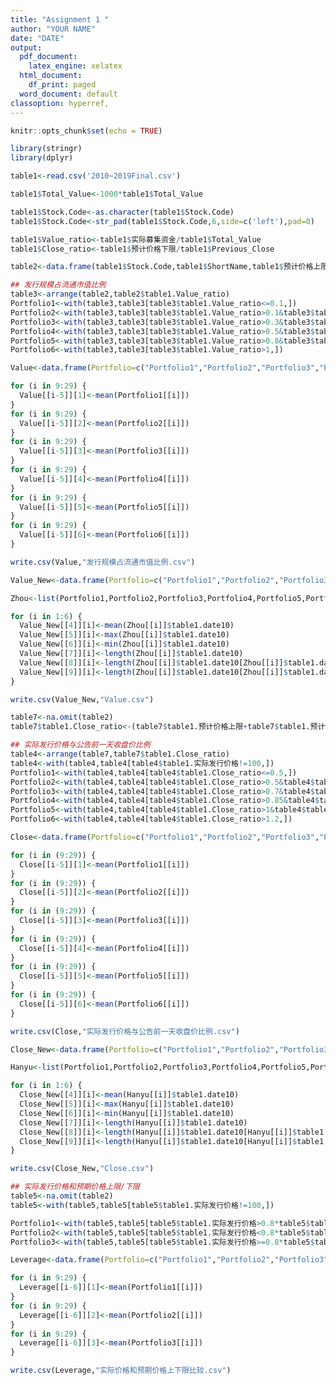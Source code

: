 ```yaml
---
title: "Assignment 1 "
author: "YOUR NAME"
date: "DATE"
output:
  pdf_document:
    latex_engine: xelatex
  html_document:
    df_print: paged
  word_document: default
classoption: hyperref,
---
```


```r
knitr::opts_chunk$set(echo = TRUE)
```

```r
library(stringr)
library(dplyr)
```

```r
table1<-read.csv('2010~2019Final.csv')
```

```r
table1$Total_Value<-1000*table1$Total_Value
```

```r
table1$Stock.Code<-as.character(table1$Stock.Code)
table1$Stock.Code<-str_pad(table1$Stock.Code,6,side=c('left'),pad=0)
```

```r
table1$Value_ratio<-table1$实际募集资金/table1$Total_Value
table1$Close_ratio<-table1$预计价格下限/table1$Previous_Close
```

```r
table2<-data.frame(table1$Stock.Code,table1$ShortName,table1$预计价格上限,table1$预计价格下限,table1$实际发行价格,table1$实际募集资金,table1$Close_ratio,table1$Value_ratio,table1$dateM10,table1$dateM9,table1$dateM8,table1$dateM7,table1$dateM6,table1$dateM5,table1$dateM4,table1$dateM3,table1$dateM2,table1$dateM1,table1$date0,table1$date1,table1$date2,table1$date3,table1$date4,table1$date5,table1$date6,table1$date7,table1$date8,table1$date9,table1$date10,table1$Previous_Close)
```

```r
## 发行规模占流通市值比例
table3<-arrange(table2,table2$table1.Value_ratio)
Portfolio1<-with(table3,table3[table3$table1.Value_ratio<=0.1,])
Portfolio2<-with(table3,table3[table3$table1.Value_ratio>0.1&table3$table1.Value_ratio<=0.3,])
Portfolio3<-with(table3,table3[table3$table1.Value_ratio>0.3&table3$table1.Value_ratio<=0.5,])
Portfolio4<-with(table3,table3[table3$table1.Value_ratio>0.5&table3$table1.Value_ratio<=0.8,])
Portfolio5<-with(table3,table3[table3$table1.Value_ratio>0.8&table3$table1.Value_ratio<=1,])
Portfolio6<-with(table3,table3[table3$table1.Value_ratio>1,])
```

```r
Value<-data.frame(Portfolio=c("Portfolio1","Portfolio2","Portfolio3","Portfolio4","Portfolio5","Portfolio6"),LowerValueRatio=c(NA,0.1,0.3,0.5,0.8,1),UpperValueRatio=c(0.1,0.3,0.5,0.8,1,NA),Average_return_M10=0,Average_return_M9=0,Average_return_M8=0,Average_return_M7=0,Average_return_M6=0,Average_return_M5=0,Average_return_M4=0,Average_return_M3=0,Average_return_M2=0,Average_return_M1=0,Average_return_0=0,Average_return_1=0,Average_return_2=0,Average_return_3=0,Average_return_4=0,Average_return_5=0,Average_return_6=0,Average_return_7=0,Average_return_8=0,Average_return_9=0,Average_return_10=0)
```

```r
for (i in 9:29) {
  Value[[i-5]][1]<-mean(Portfolio1[[i]])
}
for (i in 9:29) {
  Value[[i-5]][2]<-mean(Portfolio2[[i]])
}
for (i in 9:29) {
  Value[[i-5]][3]<-mean(Portfolio3[[i]])
}
for (i in 9:29) {
  Value[[i-5]][4]<-mean(Portfolio4[[i]])
}
for (i in 9:29) {
  Value[[i-5]][5]<-mean(Portfolio5[[i]])
}
for (i in 9:29) {
  Value[[i-5]][6]<-mean(Portfolio6[[i]])
}
```

```r
write.csv(Value,"发行规模占流通市值比例.csv")
```

```r
Value_New<-data.frame(Portfolio=c("Portfolio1","Portfolio2","Portfolio3","Portfolio4","Portfolio5","Portfolio6"),LowerValueRatio=c(NA,0.1,0.3,0.5,0.8,1),UpperValueRatio=c(0.1,0.3,0.5,0.8,1,NA),平均值=0,最大值=0,最小值=0,增发加数=0,盈利加数=0,正收益比例=0)
```

```r
Zhou<-list(Portfolio1,Portfolio2,Portfolio3,Portfolio4,Portfolio5,Portfolio6)
```

```r
for (i in 1:6) {
  Value_New[[4]][i]<-mean(Zhou[[i]]$table1.date10)
  Value_New[[5]][i]<-max(Zhou[[i]]$table1.date10)
  Value_New[[6]][i]<-min(Zhou[[i]]$table1.date10)
  Value_New[[7]][i]<-length(Zhou[[i]]$table1.date10)
  Value_New[[8]][i]<-length(Zhou[[i]]$table1.date10[Zhou[[i]]$table1.date10>0])
  Value_New[[9]][i]<-length(Zhou[[i]]$table1.date10[Zhou[[i]]$table1.date10>0])/length(Zhou[[i]]$table1.date10)
}
```

```r
write.csv(Value_New,"Value.csv")
```

```r
table7<-na.omit(table2)
table7$table1.Close_ratio<-(table7$table1.预计价格上限+table7$table1.预计价格下限)/(2*table7$table1.Previous_Close)
```

```r
## 实际发行价格与公告前一天收盘价比例
table4<-arrange(table7,table7$table1.Close_ratio)
table4<-with(table4,table4[table4$table1.实际发行价格!=100,])
Portfolio1<-with(table4,table4[table4$table1.Close_ratio<=0.5,])
Portfolio2<-with(table4,table4[table4$table1.Close_ratio>0.5&table4$table1.Close_ratio<=0.7,])
Portfolio3<-with(table4,table4[table4$table1.Close_ratio>0.7&table4$table1.Close_ratio<=0.85,])
Portfolio4<-with(table4,table4[table4$table1.Close_ratio>0.85&table4$table1.Close_ratio<=1,])
Portfolio5<-with(table4,table4[table4$table1.Close_ratio>1&table4$table1.Close_ratio<=1.2,])
Portfolio6<-with(table4,table4[table4$table1.Close_ratio>1.2,])
```

```r
Close<-data.frame(Portfolio=c("Portfolio1","Portfolio2","Portfolio3","Portfolio4","Portfolio5","Portfolio6"),LowerValueRatio=c(NA,0.5,0.7,0.85,1,1.2),UpperValueRatio=c(0.5,0.7,0.85,1,1.2,NA),Average_return_M10=0,Average_return_M9=0,Average_return_M8=0,Average_return_M7=0,Average_return_M6=0,Average_return_M5=0,Average_return_M4=0,Average_return_M3=0,Average_return_M2=0,Average_return_M1=0,Average_return_0=0,Average_return_1=0,Average_return_2=0,Average_return_3=0,Average_return_4=0,Average_return_5=0,Average_return_6=0,Average_return_7=0,Average_return_8=0,Average_return_9=0,Average_return_10=0)
```

```r
for (i in (9:29)) {
  Close[[i-5]][1]<-mean(Portfolio1[[i]])
}
for (i in (9:29)) {
  Close[[i-5]][2]<-mean(Portfolio2[[i]])
}
for (i in (9:29)) {
  Close[[i-5]][3]<-mean(Portfolio3[[i]])
}
for (i in (9:29)) {
  Close[[i-5]][4]<-mean(Portfolio4[[i]])
}
for (i in (9:29)) {
  Close[[i-5]][5]<-mean(Portfolio5[[i]])
}
for (i in (9:29)) {
  Close[[i-5]][6]<-mean(Portfolio6[[i]])
}
```

```r
write.csv(Close,"实际发行价格与公告前一天收盘价比例.csv")
```

```r
Close_New<-data.frame(Portfolio=c("Portfolio1","Portfolio2","Portfolio3","Portfolio4","Portfolio5","Portfolio6"),LowerValueRatio=c(NA,0.5,0.7,0.85,1,1.2),UpperValueRatio=c(0.5,0.7,0.85,1,1.2,NA),平均值=0,最大值=0,最小值=0,增发加数=0,盈利加数=0,正收益比例=0)
```

```r
Hanyu<-list(Portfolio1,Portfolio2,Portfolio3,Portfolio4,Portfolio5,Portfolio6)
```

```r
for (i in 1:6) {
  Close_New[[4]][i]<-mean(Hanyu[[i]]$table1.date10)
  Close_New[[5]][i]<-max(Hanyu[[i]]$table1.date10)
  Close_New[[6]][i]<-min(Hanyu[[i]]$table1.date10)
  Close_New[[7]][i]<-length(Hanyu[[i]]$table1.date10)
  Close_New[[8]][i]<-length(Hanyu[[i]]$table1.date10[Hanyu[[i]]$table1.date10>0])
  Close_New[[9]][i]<-length(Hanyu[[i]]$table1.date10[Hanyu[[i]]$table1.date10>0])/length(Hanyu[[i]]$table1.date10)
}
```

```r
write.csv(Close_New,"Close.csv")
```

```r
## 实际发行价格和预期价格上限/下限
table5<-na.omit(table2)
table5<-with(table5,table5[table5$table1.实际发行价格!=100,])
```

```r
Portfolio1<-with(table5,table5[table5$table1.实际发行价格>0.8*table5$table1.预计价格上限,])
Portfolio2<-with(table5,table5[table5$table1.实际发行价格<0.8*table5$table1.预计价格下限,])
Portfolio3<-with(table5,table5[table5$table1.实际发行价格>=0.8*table5$table1.预计价格下限&table5$table1.实际发行价格<=1.2*table5$table1.预计价格上限,])
```

```r
Leverage<-data.frame(Portfolio=c("Portfolio1","Portfolio2","Portfolio3"),Interval=c("实际发行价格高于预计价格上限的80%","实际发行价格低于预计价格下限的120%","实际发行价格位于预计价格上限和预计价格下限之间"),Average_return_M10=0,Average_return_M9=0,Average_return_M8=0,Average_return_M7=0,Average_return_M6=0,Average_return_M5=0,Average_return_M4=0,Average_return_M3=0,Average_return_M2=0,Average_return_M1=0,Average_return_0=0,Average_return_1=0,Average_return_2=0,Average_return_3=0,Average_return_4=0,Average_return_5=0,Average_return_6=0,Average_return_7=0,Average_return_8=0,Average_return_9=0,Average_return_10=0)
```

```r
for (i in 9:29) {
  Leverage[[i-6]][1]<-mean(Portfolio1[[i]])
}
for (i in 9:29) {
  Leverage[[i-6]][2]<-mean(Portfolio2[[i]])
}
for (i in 9:29) {
  Leverage[[i-6]][3]<-mean(Portfolio3[[i]])
}
```

```r
write.csv(Leverage,"实际价格和预期价格上下限比较.csv")
```

